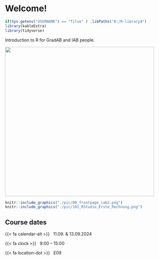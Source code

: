 # Welcome! {#index .unnumbered}

```r
if(Sys.getenv("USERNAME") == "filse" ) .libPaths("D:/R-library4") 
library(kableExtra)
library(tidyverse)
```

Introduction to R for GradAB and IAB people.

![](./pic/00_frontpage_iab2.png){width="490"}


```r
knitr::include_graphics("./pic/00_frontpage_iab2.png")
knitr::include_graphics("./pic/101_RStudio_Erste_Rechnung.png")
```


## Course dates {.unnumbered}

::: {.g-col-12 .g-col-sm-6 .g-col-md-4}


{{< fa calendar-alt >}} &nbsp; 11.09. & 13.09.2024

{{< fa clock >}} &nbsp; 9:00 – 15:00 

{{< fa location-dot >}} &nbsp; E09

:::
